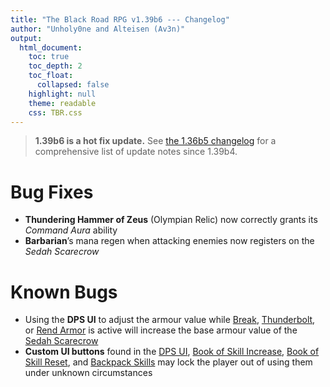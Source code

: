 ```yaml
---
title: "The Black Road RPG v1.39b6 --- Changelog"
author: "Unholy0ne and Alteisen (Av3n)"
output: 
  html_document: 
    toc: true
    toc_depth: 2
    toc_float:
      collapsed: false
    highlight: null
    theme: readable
    css: TBR.css
---
```


> **1.39b6 is a hot fix update.** See [the 1.36b5 changelog](https://theblackroad-rpg.github.io/index1.39b5.html) for a comprehensive list of update notes since 1.39b4.

# Bug Fixes
- **Thundering Hammer of Zeus** (Olympian Relic) now correctly grants its *Command Aura* ability
- **Barbarian**'s mana regen when attacking enemies now registers on the *Sedah Scarecrow*

# Known Bugs
- Using the **DPS UI** to adjust the armour value while <u>Break</u>, <u>Thunderbolt</u>, or <u>Rend Armor</u> is active will increase the base armour value of the <u>Sedah Scarecrow</u>
- **Custom UI buttons** found in the <u>DPS UI</u>, <u>Book of Skill Increase</u>, <u>Book of Skill Reset</u>, and <u>Backpack Skills</u> may lock the player out of using them under unknown circumstances